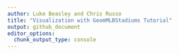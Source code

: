 ---
author: Luke Beasley and Chris Russo
title: "Visualization with GeomMLBStadiums Tutorial"
output: github_document
editor_options: 
  chunk_output_type: console
---



